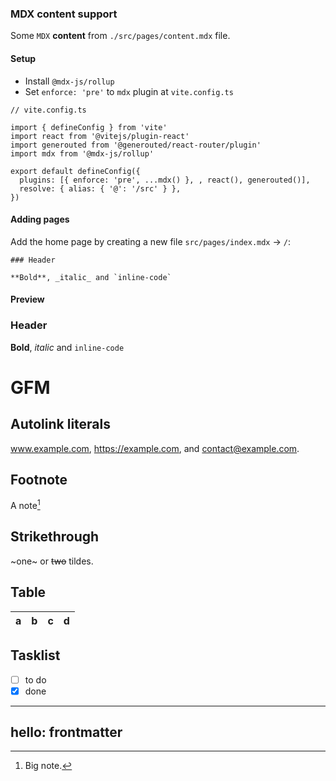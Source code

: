 ### MDX content support

Some `MDX` **content** from `./src/pages/content.mdx` file.

#### Setup

- Install `@mdx-js/rollup`
- Set `enforce: 'pre'` to `mdx` plugin at `vite.config.ts`

```tsx
// vite.config.ts

import { defineConfig } from 'vite'
import react from '@vitejs/plugin-react'
import generouted from '@generouted/react-router/plugin'
import mdx from '@mdx-js/rollup'

export default defineConfig({
  plugins: [{ enforce: 'pre', ...mdx() }, , react(), generouted()],
  resolve: { alias: { '@': '/src' } },
})
```

#### Adding pages

Add the home page by creating a new file `src/pages/index.mdx` → `/`:

```mdx
### Header

**Bold**, _italic_ and `inline-code`
```

#### Preview

### Header

**Bold**, _italic_ and `inline-code`


# GFM

## Autolink literals

www.example.com, https://example.com, and contact@example.com.

## Footnote

A note[^1]

[^1]: Big note.

## Strikethrough

~one~ or ~~two~~ tildes.

## Table

| a | b  |  c |  d  |
| - | :- | -: | :-: |

## Tasklist

* [ ] to do
* [x] done

---
hello: frontmatter
---
